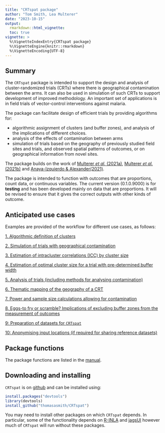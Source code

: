 ---
title: "CRTspat package"
author: "Tom Smith, Lea Multerer"
date: "2023-10-15"
output:
  rmarkdown::html_vignette:
  toc: true
vignette: >
  %\VignetteIndexEntry{CRTspat package}
  %\VignetteEngine{knitr::rmarkdown}
  %\VignetteEncoding{UTF-8}
---

## Summary

The `CRTspat` package is intended to support the design and analysis of cluster-randomized trials (CRTs) where there is geographical contamination between the arms. It can also be used in simulation of such CRTs to support development of improved methodology. An important set of applications is in field trials of vector-control interventions against malaria.

The package can facilitate design of efficient trials by providing algorithms for:

+ algorithmic assignment of clusters (and buffer zones), and analysis of the implications of different choices.
+ analysis of the effects of contamination between arms
+ simulation of trials based on the geography of previously studied field sites and trials, and observed spatial patterns of outcomes, or on geographical information from novel sites.

The package builds on the work of [Multerer *et al.* (2021a)](https://trialsjournal.biomedcentral.com/articles/10.1186/s13063-021-05543-8), [Multerer *et al.* (2021b)](https://malariajournal.biomedcentral.com/articles/10.1186/s12936-021-03924-7) and
 [Anaya-Izquierdo & Alexander(2021)](https://onlinelibrary.wiley.com/doi/full/10.1111/biom.13316).

The package is intended to function with outcomes that are proportions, count data, or continuous variables.
The current version (0.1.0.9000) is for **testing** and has been developed mainly on data that are proportions. It will be revised to ensure that it gives the correct outputs with other kinds of outcome.

##  Anticipated use cases

Examples are provided of the workflow for different use cases, as follows:

[1. Algorithmic definition of clusters](Usecase1.html)

[2. Simulation of trials with geographical contamination](Usecase2.html)

[3. Estimation of intracluster correlations (ICC) by cluster size](Usecase3.html)

[4. Estimation of optimal cluster size for a trial with pre-determined buffer width](Usecase4.html)

[5. Analysis of trials (including methods for analysing contamination)](Usecase5.html)

[6. Thematic mapping of the geography of a CRT](Usecase6.html)

[7. Power and sample size calculations allowing for contamination](Usecase7.html)

[8, Eggs-to fry or scramble? Implications of excluding buffer zones from the measurement of outcomes](Usecase8.html)

[9: Preparation of datasets for `CRTspat`](Usecase9.html)

[10: Anonymising input locations (if required for sharing reference datasets)](../reference/anonymize_site.html)

## Package functions

The package functions are listed in the [manual](../reference/index.html).

## Downloading and installing

`CRTspat` is on [github](https://github.com/ThomasASmith/CRTspat/) and can be installed using:


```r
install.packages("devtools")
library(devtools)
install_github("thomasasmith/CRTspat")
```

You may need to install other packages on which `CRTspat` depends. In particular, some of the functionality depends on [R-INLA](https://www.r-inla.org/) and [jagsUI](https://CRAN.R-project.org/package=jagsUI)
however much of `CRTspat` will run without these packages.

